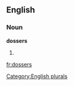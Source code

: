 
==English==

===Noun===
'''dossers'''

# {{plural of|[[dosser]]}}

[[Category:English plurals]]

[[fr:dossers]]